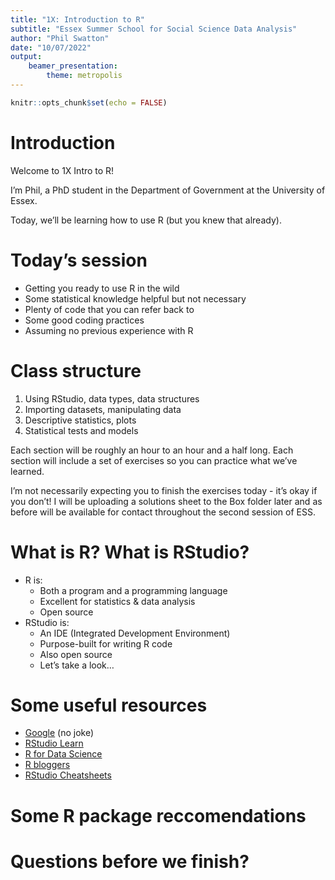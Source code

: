 ```yaml
---
title: "1X: Introduction to R"
subtitle: "Essex Summer School for Social Science Data Analysis"
author: "Phil Swatton"
date: "10/07/2022"
output: 
    beamer_presentation:
        theme: metropolis
---
```


```r
knitr::opts_chunk$set(echo = FALSE)
```



# Introduction

Welcome to 1X Intro to R!

I'm Phil, a PhD student in the Department of Government at the University of Essex.

Today, we'll be learning how to use R (but you knew that already).




# Today's session

- Getting you ready to use R in the wild
- Some statistical knowledge helpful but not necessary
- Plenty of code that you can refer back to
- Some good coding practices
- Assuming no previous experience with R




# Class structure

1. Using RStudio, data types, data structures
2. Importing datasets, manipulating data
3. Descriptive statistics, plots
4. Statistical tests and models

Each section will be roughly an hour to an hour and a half long. Each section will include a set of exercises so you can practice what we've learned.

I'm not necessarily expecting you to finish the exercises today - it's okay if you don't! I will be uploading a solutions sheet to the Box folder later and as before will be available for contact throughout the second session of ESS.






# What is R? What is RStudio?

- R is:
    - Both a program and a programming language
    - Excellent for statistics & data analysis
    - Open source
- RStudio is:
    - An IDE (Integrated Development Environment)
    - Purpose-built for writing R code
    - Also open source
    - Let's take a look...





# Some useful resources

- [Google](https://www.google.com/) (no joke)
- [RStudio Learn](https://education.rstudio.com/learn/)
- [R for Data Science](https://r4ds.had.co.nz/)
- [R bloggers](https://www.r-bloggers.com/)
- [RStudio Cheatsheets](https://www.rstudio.com/resources/cheatsheets/)




# Some R package reccomendations


\begin{center}
\resizebox{10cm}{!}{
\begin{tabular}{lll}
\textbf{Type} 		& \textbf{Package name} 	& \textbf{Aim} \\
Data import			& \texttt{haven} 	& Similar to \texttt{foreign}\\
					& \texttt{readr}	& For reading in rectangular data files (e.g. CSV), part of the \texttt{tidyverse} \\
\hline
Data cleaning 		& \texttt{tidyr} 	& Tidy datasets incl. reshaping to long and wide, part of the \texttt{tidyverse} \\
\hline
Plots 				& \texttt{ggpubr} 	& \texttt{ggplot2}-based publication-ready plots \\
\hline
Standard errors		& \texttt{sandwich} + \texttt{lmtest}  & Robust and clustered standard errors + test coefficients \\
\hline
Modelling			& \texttt{plm} 		& Panel data models (within-between estimator) \\
					& \texttt{margins} or \texttt{ggeffects}& Marginal effects from models \\
					& \texttt{AER} 		& Various (Instrumental variable, tobit models) \\ 
					& \texttt{mlogit} or \texttt{mnlogit}	& Multinomial logit models \\
					& \texttt{lme4} 	& Multilevel models \\
					& \texttt{rdd} 		& Regression discontinuity design \\
					& \texttt{zoo} or \texttt{forecast} & Time series tools \\
\hline
Latent Variable     & \texttt{psych}    & Exploratory Factor Analysis \\
					& \texttt{lavaan}   & CFA/SEM \\
\hline
Webscraping			& \texttt{rvest}    & Webscraping \\
					& \texttt{httr}     & Webscraping, APIs \\
					& \texttt{RSelenium} & Scraping dynamic websites \\
\hline
Text Analysis       & \texttt{quanteda}  & Quantitative text analysis \\
\end{tabular}
}
\end{center}



# Questions before we finish?







